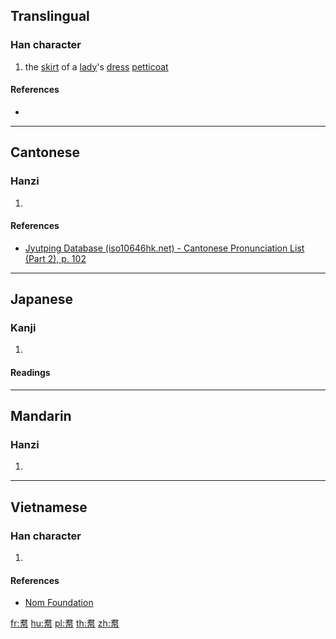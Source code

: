 {{character info/new}}
{{also|裙}}
==Translingual==

===Han character===
{{Han char|rn=50|rad=巾|as=07|sn=10|four=|canj=SRLB,XSRLB|ids=⿱君巾}}

# the [[skirt]] of a [[lady]]'s [[dress]] [[petticoat]]

====References====
* {{Han ref|kx=0332.030|dkj=08920|dj=0638.030|hdz=10742.020|uh=5E2C|ud=24108}}

----

==Cantonese==

===Hanzi===
{{yue-hanzi|jyut=[[kwan4]]|y=kwan4}}

# {{defn|lang=yue|sort=巾07}}

====References====
* [http://www.iso10646hk.net/jp/document/download.jsp Jyutping Database (iso10646hk.net) - Cantonese Pronunciation List (Part 2), p. 102]

----

==Japanese==

===Kanji===
{{ja-kanji|grade=|rs=巾07}}

# {{defn|lang=ja|sort=巾07}}

====Readings====
{{ja-readings|goon=[[ぐん]] (gun)|kanon=[[くん]] (kun)|kun=[[えりあて]] (eriate), [[はかま]] (hakama)}}

----

==Mandarin==

===Hanzi===
{{cmn-hanzi|pin=[[qún]] ([[qun2]])|wg=ch'ün<sup>2</sup>}}

# {{defn|lang=cmn|sort=巾07}}

----

==Vietnamese==

===Han character===
{{vi-readings|rs=巾07|hanviet=quần}}

# {{defn|lang=vi|sort=巾07}}

====References====
* [http://nomfoundation.org/common/nom_details.php?codepoint=5e2c Nom Foundation]

[[fr:帬]]
[[hu:帬]]
[[pl:帬]]
[[th:帬]]
[[zh:帬]]